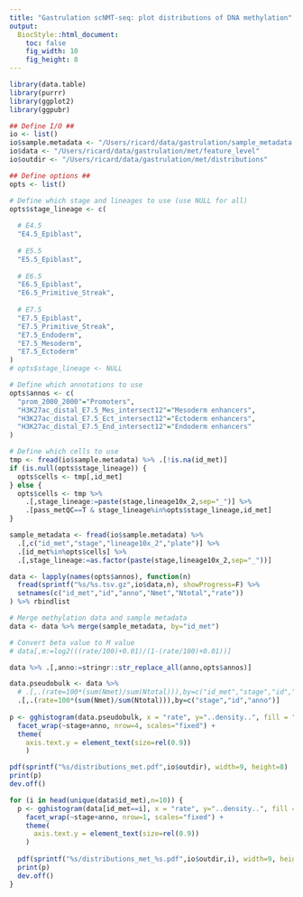 ```yaml
---
title: "Gastrulation scNMT-seq: plot distributions of DNA methylation"
output:
  BiocStyle::html_document: 
    toc: false
    fig_width: 10
    fig_height: 8
---
```


```r
library(data.table)
library(purrr)
library(ggplot2)
library(ggpubr)
```

```r

## Define I/O ##
io <- list()
io$sample.metadata <- "/Users/ricard/data/gastrulation/sample_metadata.txt"
io$data <- "/Users/ricard/data/gastrulation/met/feature_level"
io$outdir <- "/Users/ricard/data/gastrulation/met/distributions"

## Define options ##
opts <- list()

# Define which stage and lineages to use (use NULL for all)
opts$stage_lineage <- c(
  
  # E4.5
  "E4.5_Epiblast",
  
  # E5.5
  "E5.5_Epiblast",
  
  # E6.5
  "E6.5_Epiblast",
  "E6.5_Primitive_Streak",
  
  # E7.5
  "E7.5_Epiblast",
  "E7.5_Primitive_Streak",
  "E7.5_Endoderm",
  "E7.5_Mesoderm",
  "E7.5_Ectoderm"
)
# opts$stage_lineage <- NULL

# Define which annotations to use
opts$annos <- c(
  "prom_2000_2000"="Promoters",
  "H3K27ac_distal_E7.5_Mes_intersect12"="Mesoderm enhancers",
  "H3K27ac_distal_E7.5_Ect_intersect12"="Ectoderm enhancers",
  "H3K27ac_distal_E7.5_End_intersect12"="Endoderm enhancers"
)

# Define which cells to use
tmp <- fread(io$sample.metadata) %>% .[!is.na(id_met)] 
if (is.null(opts$stage_lineage)) {
  opts$cells <- tmp[,id_met]
} else {
  opts$cells <- tmp %>%
    .[,stage_lineage:=paste(stage,lineage10x_2,sep="_")] %>%
    .[pass_metQC==T & stage_lineage%in%opts$stage_lineage,id_met]
}
```

<!-- Load sample metadata -->
```r
sample_metadata <- fread(io$sample.metadata) %>% 
  .[,c("id_met","stage","lineage10x_2","plate")] %>%
  .[id_met%in%opts$cells] %>%
  .[,stage_lineage:=as.factor(paste(stage,lineage10x_2,sep="_"))]
```

<!-- Load DNA methylation data  -->
```r
data <- lapply(names(opts$annos), function(n)
  fread(sprintf("%s/%s.tsv.gz",io$data,n), showProgress=F) %>%
  setnames(c("id_met","id","anno","Nmet","Ntotal","rate"))
) %>% rbindlist
```

<!-- Parse data -->
```r
# Merge methylation data and sample metadata
data <- data %>% merge(sample_metadata, by="id_met")

# Convert beta value to M value
# data[,m:=log2(((rate/100)+0.01)/(1-(rate/100)+0.01))]
```

```r
data %>% .[,anno:=stringr::str_replace_all(anno,opts$annos)]
```

<!-- Plot histogram in pseudobulk stages -->
```r
data.pseudobulk <- data %>% 
  # .[,.(rate=100*(sum(Nmet)/sum(Ntotal))),by=c("id_met","stage","id","anno")]
  .[,.(rate=100*(sum(Nmet)/sum(Ntotal))),by=c("stage","id","anno")]
  
p <- gghistogram(data.pseudobulk, x = "rate", y="..density..", fill = "#F37A71", color = "black", alpha=0.75) +
  facet_wrap(~stage+anno, nrow=4, scales="fixed") +
  theme(
    axis.text.y = element_text(size=rel(0.9))
    )

pdf(sprintf("%s/distributions_met.pdf",io$outdir), width=9, height=8)
print(p)
dev.off()
```

<!-- Plot histogram for every cell -->
```r
for (i in head(unique(data$id_met),n=10)) {
  p <- gghistogram(data[id_met==i], x = "rate", y="..density..", fill = "#F37A71", color = "black", alpha=0.75) +
    facet_wrap(~stage+anno, nrow=1, scales="fixed") +
    theme(
      axis.text.y = element_text(size=rel(0.9))
    )
  
  pdf(sprintf("%s/distributions_met_%s.pdf",io$outdir,i), width=9, height=8)
  print(p)
  dev.off()
}
```